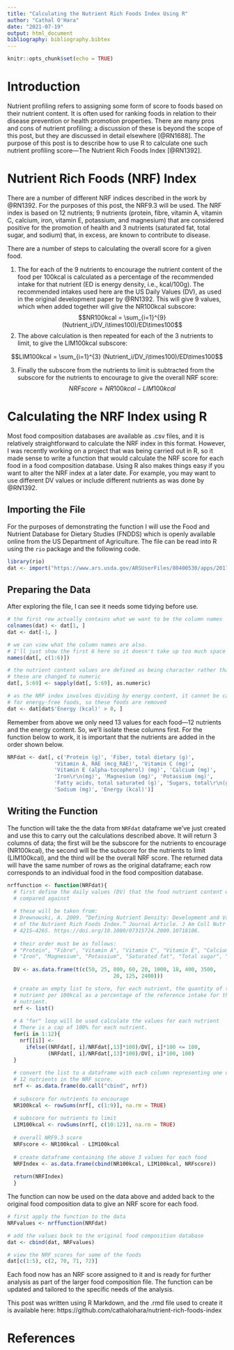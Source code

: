 ---
title: "Calculating the Nutrient Rich Foods Index Using R"
author: "Cathal O'Hara"
date: "2021-07-19"
output: html_document
bibliography: bibliography.bibtex
---

```{r setup, include=FALSE}
knitr::opts_chunk$set(echo = TRUE)
```

# Introduction
Nutrient profiling refers to assigning some form of score to foods based on their nutrient content. It is often used for ranking foods in relation to their disease prevention or health promotion properties. There are many pros and cons of nutrient profiling; a discussion of these is beyond the scope of this post, but they are discussed in detail elsewhere [@RN1688]. The purpose of this post is to describe how to use R to calculate one such nutrient profiling score&mdash;The Nutrient Rich Foods Index [@RN1392].

# Nutrient Rich Foods (NRF) Index
There are a number of different NRF indices described in the work by @RN1392. For the purposes of this post, the NRF9.3 will be used. The NRF index is based on 12 nutrients; 9 nutrients (protein, fibre, vitamin A, vitamin C, calcium, iron, vitamin E, potassium, and magnesium) that are considered positive for the promotion of health and 3 nutrients (saturated fat, total sugar, and sodium) that, in excess, are known to contribute to disease. 

There are a number of steps to calculating the overall score for a given food.

1. The for each of the 9 nutrients to encourage the nutrient content of the food per 100kcal is calculated as a percentage of the recommended intake for that nutrient (ED is energy density, i.e., kcal/100g). The recommended intakes used here are the US Daily Values (DV), as used in the original development paper by @RN1392. This will give 9 values, which when added together will give the NR100kcal subscore: 
$$NR100kcal = \sum_{i=1}^{9} (Nutrient_i/DV_i\times100)/ED\times100$$
2. The above calculation is then repeated for each of the 3 nutrients to limit, to give the LIM100kcal subscore: 

$$LIM100kcal = \sum_{i=1}^{3} (Nutrient_i/DV_i\times100)/ED\times100$$

3. Finally the subscore from the nutrients to limit is subtracted from the subscore for the nutrients to encourage to give the overall NRF score:
$$NRFscore = NR100kcal - LIM100kcal$$


# Calculating the NRF Index using R
Most food composition databases are available as .csv files, and it is relatively straightforward to calculate the NRF index in this format. However, I was recently working on a project that was being carried out in R, so it made sense to write a function that would calculate the NRF score for each food in a food composition database. Using R also makes things easy if you want to alter the NRF index at a later date. For example, you may want to use different DV values or include different nutrients as was done by @RN1392. 

## Importing the File
For the purposes of demonstrating the function I will use the Food and Nutrient Database for Dietary Studies (FNDDS) which is openly available online from the US Department of Agriculture. The file can be read into R using the `rio` package and the following code.

```{r, message = FALSE}
library(rio)
dat <- import("https://www.ars.usda.gov/ARSUserFiles/80400530/apps/2017-2018%20FNDDS%20At%20A%20Glance%20-%20FNDDS%20Nutrient%20Values.xlsx")

```

## Preparing the Data
After exploring the file, I can see it needs some tidying before use.
```{r}
# the first row actually contains what we want to be the column names
colnames(dat) <- dat[1, ]
dat <- dat[-1, ]

# we can view what the column names are also. 
# I'll just show the first 6 here so it doesn't take up too much space
names(dat[, c(1:6)])

# the nutrient content values are defined as being character rather than numeric
# these are changed to numeric
dat[, 5:69] <- sapply(dat[, 5:69], as.numeric)

# as the NRF index involves dividing by energy content, it cannot be calculated
# for energy-free foods, so these foods are removed
dat <- dat[dat$'Energy (kcal)' > 0, ]
```

Remember from above we only need 13 values for each food&mdash;12 nutrients and the energy content. So, we'll isolate these columns first. For the function below to work, it is important that the nutrients are added in the order shown below.
```{r}
NRFdat <- dat[, c('Protein (g)', 'Fiber, total dietary (g)', 
               'Vitamin A, RAE (mcg_RAE)', 'Vitamin C (mg)', 
               'Vitamin E (alpha-tocopherol) (mg)', 'Calcium (mg)', 
               'Iron\r\n(mg)', 'Magnesium (mg)', 'Potassium (mg)', 
               'Fatty acids, total saturated (g)', 'Sugars, total\r\n(g)', 
               'Sodium (mg)', 'Energy (kcal)')]
```


## Writing the Function
The function will take the the data from `NRFdat` dataframe we've just created and use this to carry out the calculations described above. It will return 3 columns of data; the first will be the subscore for the nutrients to encourage (NR100kcal), the second will be the subscore for the nutrients to limit (LIM100kcal), and the third will be the overall NRF score. The returned data will have the same number of rows as the original dataframe; each row corresponds to an individual food in the food composition database.
```{r}
nrffunction <- function(NRFdat){
  # first define the daily values (DV) that the food nutrient content will be 
  # compared against
  
  # these will be taken from:
  # Drewnowski, A. 2009. “Defining Nutrient Density: Development and Validation
  # of the Nutrient Rich Foods Index.” Journal Article. J Am Coll Nutr 28 (4):
  # 421S–426S. https://doi.org/10.1080/07315724.2009.10718106.
  
  # their order must be as follows: 
  # "Protein", "Fibre", "Vitamin A", "Vitamin C", "Vitamin E", "Calcium",
  # "Iron", "Magnesium", "Potassium", "Saturated fat", "Total sugar", "Sodium"
  
  DV <- as.data.frame(t(c(50, 25, 800, 60, 20, 1000, 18, 400, 3500, 
                                  20, 125, 2400)))

  # create an empty list to store, for each nutrient, the quantity of the
  # nutrient per 100kcal as a percentage of the reference intake for that
  # nutrient. 
  nrf <- list()
  
  # A "for" loop will be used calculate the values for each nutrient 
  # There is a cap of 100% for each nutrient.
  for(i in 1:12){
    nrf[[i]] <- 
      ifelse((NRFdat[, i]/NRFdat[,13]*100)/DV[, i]*100 <= 100, 
             (NRFdat[, i]/NRFdat[,13]*100)/DV[, i]*100, 100)
  }
  
  # convert the list to a dataframe with each column representing one of the 
  # 12 nutrients in the NRF score.
  nrf <- as.data.frame(do.call("cbind", nrf))
  
  # subscore for nutrients to encourage
  NR100kcal <- rowSums(nrf[, c(1:9)], na.rm = TRUE) 
  
  # subscore for nutrients to limit
  LIM100kcal <- rowSums(nrf[, c(10:12)], na.rm = TRUE) 
  
  # overall NRF9.3 score
  NRFscore <- NR100kcal - LIM100kcal 
  
  # create dataframe containing the above 3 values for each food
  NRFIndex <- as.data.frame(cbind(NR100kcal, LIM100kcal, NRFscore))
  
  return(NRFIndex)
  }
```

The function can now be used on the data above and added back to the original food composition data to give an NRF score for each food.
```{r}
# first apply the function to the data
NRFvalues <- nrffunction(NRFdat)

# add the values back to the original food composition database
dat <- cbind(dat, NRFvalues)

# view the NRF scores for some of the foods
dat[c(1:5), c(2, 70, 71, 72)]

```

Each food now has an NRF score assigned to it and is ready for further analysis as part of the larger food composition file. The function can be updated and tailored to the specific needs of the analysis. 

This post was written using R Markdown, and the .rmd file used to create it is available here: https://github.com/cathalohara/nutrient-rich-foods-index

# References
